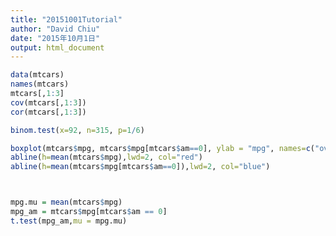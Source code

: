 ```yaml
---
title: "20151001Tutorial"
author: "David Chiu"
date: "2015年10月1日"
output: html_document
---
```


```r
data(mtcars)
names(mtcars)
mtcars[,1:3]
cov(mtcars[,1:3])
cor(mtcars[,1:3])

```
```r
binom.test(x=92, n=315, p=1/6)

boxplot(mtcars$mpg, mtcars$mpg[mtcars$am==0], ylab = "mpg", names=c("overall","automobile"))
abline(h=mean(mtcars$mpg),lwd=2, col="red")
abline(h=mean(mtcars$mpg[mtcars$am==0]),lwd=2, col="blue")



mpg.mu = mean(mtcars$mpg)
mpg_am = mtcars$mpg[mtcars$am == 0]
t.test(mpg_am,mu = mpg.mu)

```

